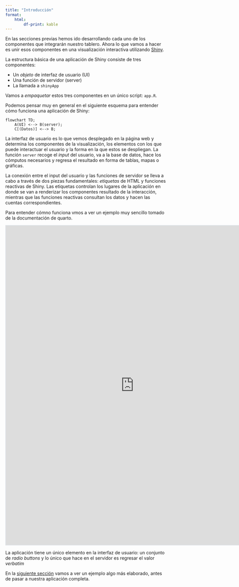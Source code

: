 ```yaml
---
title: "Introducción"
format: 
    html:
        df-print: kable
---
```


En las secciones previas hemos ido desarrollando cada uno de los componentes que integrarán nuestro tablero. Ahora lo que vamos a hacer es unir esos componentes en una visualización interactiva utilizando [Shiny](https://shiny.rstudio.com/).

La estructura básica de una aplicación de Shiny consiste de tres componentes:

* Un _objeto_ de interfaz de usuario (UI)
* Una función de servidor (server)
* La llamada a `shinyApp`

Vamos a _empaquetar_ estos tres componentes en un único script: `app.R`.

Podemos pensar muy en general en el siguiente esquema para entender cómo funciona una aplicación de Shiny:

```mermaid
flowchart TD;
    A(UI) <--> B(server);
    C[(Datos)] <--> B;
```

La interfaz de usuario es lo que vemos desplegado en la página web y determina los componentes de la visualización, los elementos con los que puede interactuar el usuario y la forma en la que estos se despliegan. La función `server` recoge el _input_ del usuario, va a la base de datos, hace los cómputos necesarios y regresa el resultado en forma de tablas, mapas o gráficas.

La conexión entre el input del usuario y las funciones de servidor se lleva a cabo a través de dos piezas fundamentales: _etiquetas_ de HTML y funciones reactivas de Shiny. Las etiquetas controlan los lugares de la aplicación en donde se van a renderizar los componentes resultado de la interacción, mientras que las funciones reactivas consultan los datos y hacen las cuentas correspondientes.

Para entender cómno funciona vmos a ver un ejemplo muy sencillo tomado de la documentación de quarto.

```{=html}
<iframe width="800px" height="1000px" style="border:2px solid #dee2e6;" src="https://minecr.shinyapps.io/shiny_in_quarto/"></iframe>
```

La aplicación tiene un único elemento en la interfaz de usuario: un conjunto de _radio buttons_ y lo único que hace en el servidor es regresar el valor _verbatim_

En la [siguiente sección](https://plablo.shinyapps.io/mi-primer-app-CIG-2022/) vamos a ver un ejemplo algo más elaborado, antes de pasar a nuestra aplicación completa.
